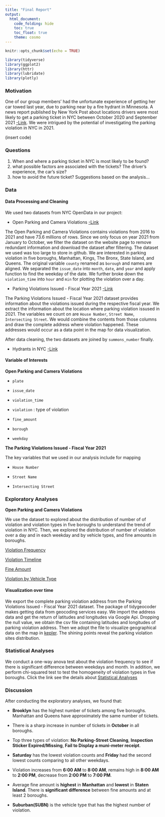 ```yaml
---
title: "Final Report"
output: 
  html_document:
    code_folding: hide
    toc: true
    toc_float: true
    theme: cosmo
---
```


```r
knitr::opts_chunk$set(echo = TRUE)

library(tidyverse)
library(ggplot2)
library(httr)
library(lubridate)
library(plotly)

```

### Motivation
One of our group members' had the unfortunate experience of getting her car towed last year, due to parking near by a fire hydrant in Minnesota. A news report published by New York Post about locations drivers were most likely to get a parking ticket in NYC between October 2020 and September 2021 [-Link]( https://nypost.com/2021/11/18/these-are-the-worst-nyc-streets-for-getting-a-parking-ticket/). We were intrigued by the potential of investigating the parking violation in NYC in 2021. 

(insert code)

### Questions
1. When and where a parking ticket in NYC is most likely to be found?
2. what possible factors are associated with the tickets? The driver's experience, the car's size?
3. how to avoid the future ticket? Suggestions based on the analysis...


### Data

#### Data Processing and Cleaning
We used two datasets from NYC OpenData in our project:

* Open Parking and Camera Violations 
[-Link](https://data.cityofnewyork.us/City-Government/Open-Parking-and-Camera-Violations/nc67-uf89)

The Open Parking and Camera Violations contains violations from 2016 to 2021 and have 73.6 millions of rows. Since we only focus on year 2021 from January to October, we filter the dataset on the website page to remove redundant information and download the dataset after filtering. The dataset we used was too large to store in github. We are interested in parking violation in five boroughs, Manhattan, Kings, The Bronx, State Island, and Queens. The original variable `county` renamed as `borough` and names are aligned. We separated the `issue_date` into `month`, `date`, and `year` and apply function to find the weekday of the date. We further broke down the `violation_time` into `hour` and `min` for plotting the violation over a day.


* Parking Violations Issued - Fiscal Year 2021
[-Link](https://data.cityofnewyork.us/City-Government/Parking-Violations-Issued-Fiscal-Year-2021/kvfd-bves)

The Parking Violations Issued - Fiscal Year 2021 dataset provides information about the violations issued during the respective fiscal year. We extract the information about the location where parking violation issused in 2021. The variables we count on are `House Number`, `Street Name`, `Intersecting Street`. We would combine the contents from those columns and draw the complete address where violation happened. These addresses would occur as a data point in the map for data visualization. 

After data cleaning, the two datasets are joined by `summons_number` finally.

* Hydrants in NYC
[-Link](https://data.cityofnewyork.us/Environment/NYCDEP-Citywide-Hydrants/6pui-xhxz)


#### Variable of Interests

__Open Parking and Camera Violations__

* `plate`

* `issue_date`

* `violation_time`

* `violation` : type of violation

* `fine_amount`

* `borough`

* `weekday`

__The Parking Violations Issued - Fiscal Year 2021__

The key variables that we used in our analysis include for mapping

* `House Number`

* `Street Name`

* `Intersecting Street` 


### Exploratory Analyses

**Open Parking and Camera Violations**

We use the dataset to explored about the distribution of number of of violation and violation types in five boroughs to understand the trend of violation in NYC. Then, we explored the distribution of number of violation over a day and in each weekday and by vehicle types, and fine amounts in boroughs.

[Violation Frequency](frequencyI.html)

[Violation Timeline](timeline-part.html)

[Fine Amount](fines.html)

[Violation by Vehicle Type](vehicle.html)

#### Visualization over time
We export the complete parking violation address from the Parking Violations Issued - Fiscal Year 2021 dataset. The package of tidygeocoder makes getting data from geocoding services easy. We import the address data and get the return of latitudes and longitudes via Google Api. Dropping the null value, we obtain the csv file containing latitudes and longitudes of parking violation address. Then we adopt the file to visualize geographical data on the map in [kepler](https://kepler.gl/). The shining points reveal the parking violation sites distribution.

### Statistical Analyses
We conduct a one-way anova test about the violation frequency to see if there is significant difference between weekdays and month. In addition, we perform chi-squared test to test the homogeneity of violation types in five boroughs. Click the link see the details about [Statistical Analyses](statistical-analysis.html)

### Discussion

After conducting the exploratory analyses, we found that:

* **Brooklyn** has the highest number of tickets among five boroughs. Manhattan and Queens have approximately the same number of tickets. 

* There is a sharp increase in number of tickets in **October** in all boroughs. 

* Top three types of violation: **No Parking-Street Cleaning**, **Inspection Sticker Expired/Missing**, **Fail to Display a muni-meter receipt**.

* **Saturday** has the lowest violation counts and **Friday** had the second lowest counts comparing to all other weekdays.

* Violation increases from **6:00 AM** to **8:00 AM**, remains high in **8:00 AM** to **2:00 PM**, decrease from **2:00 PM** to **7:00 PM**.

* Average fine amount is **highest** in **Manhattan** and **lowest** in **Staten Island**. There is **significant difference** between fine amounts and at least 2 boroughs.

* **Suburban(SUBN)** is the vehicle type that has the highest number of violation.


